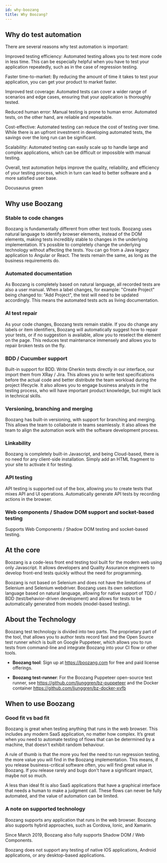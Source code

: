 ---
id: why-boozang
title: Why Boozang?
---

## Why do test automation


There are several reasons why test automation is important:

Improved testing efficiency: Automated testing allows you to test more code in less time. This can be especially helpful when you have to test your application repeatedly, such as in the case of regression testing.

Faster time-to-market: By reducing the amount of time it takes to test your application, you can get your product to market faster.

Improved test coverage: Automated tests can cover a wider range of scenarios and edge cases, ensuring that your application is thoroughly tested.

Reduced human error: Manual testing is prone to human error. Automated tests, on the other hand, are reliable and repeatable.

Cost-effective: Automated testing can reduce the cost of testing over time. While there is an upfront investment in developing automated tests, the savings over the long run can be significant.

Scalability: Automated testing can easily scale up to handle large and complex applications, which can be difficult or impossible with manual testing.

Overall, test automation helps improve the quality, reliability, and efficiency of your testing process, which in turn can lead to better software and a more satisfied user base.

<YouTubeEmbed embedId="YcCw6cS7Uy0">Docusaurus green</YouTubeEmbed>

## Why use Boozang

### Stable to code changes

Boozang is fundamentally different from other test tools. Boozang uses natural language to identify browser elements, instead of the DOM elements, making tests incredibly stable to changes in the underlying implementation. It's possible to completely change the underlying technology without affecting the tests. You can go from a Java legacy application to Angular or React. The tests remain the same, as long as the business requirements do. 

### Automated documentation

As Boozang is completely based on natural language, all recorded tests are also a user manual. When a label changes, for example: "Create Project" being changed to: "Add Project", the test will need to be updated accordingly. This means the automated tests acts as living documentation. 

### AI test repair

As your code changes, Boozang tests remain stable. If you do change any labels or item identifiers, Boozang will automatically suggest how to repair your tests, or if no suggestion is available, allow you to reselect the element on the page. This reduces test maintenance immensely and allows you to repair broken tests on the fly. 

### BDD / Cucumber support

Built-in support for BDD. Write Gherkin tests directly in our interface, our import them from XRay / Jira. This allows you to write test specifications before the actual code and better distribute the team workload during the project lifecycle. It also allows you to engage business analysts in the testing process, who will have important product knowledge, but might lack in technical skills.

### Versioning, branching and merging

Boozang has built-in versioning, with support for branching and merging. This allows the team to collaborate in teams seamlessly. It also allows the team to align the automation work with the software development process. 

### Linkability

Boozang is completely built-in Javascript, and being Cloud-based, there is no need for any client-side installation. Simply add an HTML fragment to your site to activate it for testing.

### API testing

API testing is supported out of the box, allowing you to create tests that mixes API and UI operations. Automatically generate API tests by recording actions in the browser. 

### Web components / Shadow DOM support and socket-based testing

Supports Web Components / Shadow DOM testing and socket-based testing. 

## At the core

Boozang is a code-less front end testing tool built for the modern web using only Javascript. It allows developers and Quality Assurance engineers to develop front-end tests quickly without the need for programming. 

Boozang is not based on Selenium and does not have the limitations of Selenium and Selenium webdriver. Boozang uses its own selection language based on natural language, allowing for native support of TDD / BDD (test/behavior-driven development) and allows for tests to be automatically generated from models (model-based testing). 

## About the Technology

Boozang test technology is divided into two parts. The proprietary part of the tool, that allows you to author tests record fast and the Open Source test runner which is built on Google Puppeteer, which allows you to run tests from command-line and integrate Boozang into your CI flow or other tools. 

* **Boozang tool**: Sign up at https://boozang.com for free and paid license offerings.

* **Boozang test-runner**: For the Boozang Puppeteer open-source test runner, see https://github.com/ljunggren/bz-puppeteer and the Docker container https://github.com/ljunggren/bz-docker-xvfb

## When to use Boozang

### Good fit vs bad fit

Boozang is great when testing anything that runs in the web browser. This includes any modern SaaS application, no matter how complex. It’s great when you need to automate testing of flows that can be determined by a machine, that doesn't exhibit random behaviour. 

A rule of thumb is that the more you feel the need to run regression testing, the more value you will find in the Boozang implementation. This means, if you release business-critical software often, you will find great value in Boozang. If you release rarely and bugs don't have a significant impact, maybe not so much. 

A less than ideal fit is also SaaS applications that have a graphical interface that needs a human to make a judgment call. These flows can never be fully automated, and the value of automation can be limited. 

### A note on supported technology

Boozang supports any application that runs in the web browser. Boozang also supports hybrid approaches, such as Cordova, Ionic, and Xamarin.

Since March 2019, Boozang also fully supports Shadow DOM / Web Components. 

Boozang does not support any testing of native IOS applications, Android applications, or any desktop-based applications. 
